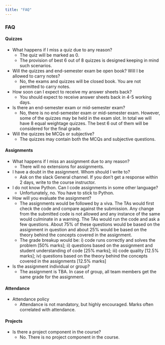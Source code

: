 ```yaml
---
title: "FAQ"
---
```


### FAQ

#### Quizzes

- What happens if I miss a quiz due to any reason?
    - The quiz will be marked as 0.
    - The provision of best 6 out of 8 quizzes is designed keeping in mind such scenarios.
- Will the quizzes and end-semester exam be open book? Will I be allowed to carry notes?
    - No, the exams and quizzes will be closed book. You are not permitted to carry notes.
- How soon can I expect to receive my answer sheets back?
    - You should expect to receive answer sheets back in 4-5 working days.
- Is there an end-semester exam or mid-semester exam?
    - No, there is no end-semester exam or mid-semester exam. However, some of the quizzes may be held in the exam slot. In total we will have 8 equal weightage quizzes. The best 6 out of them will be considered for the final grade.
- Will the quizzes be MCQs or subjective?
    - The quizzes may contain both the MCQs and subjective questions.

#### Assignments
- What happens if I miss an assignment due to any reason?
    - There will no extensions for assignments.
- I have a doubt in the assignment. Whom should I write to?
    - Ask on the slack General channel. If you don't get a response within 2 days, write to the course instructor.
- I do not know Python. Can I code assignments in some other language?
    - Unfortunately, no. You have to stick to Python.
- How will you evaluate the assignment?
    - The assignments would be followed by a viva. The TAs would first check the code and compare against the submission. Any change from the submitted code is not allowed and any instance of the same would culminate in a warning. The TAs would run the code and ask a few questions. About 75% of these questions would be based on the assignment in question and about 25% would be based on the theory behind the concepts covered in the assignment. 
    - The grade breakup would be: i) code runs correctly and solves the problem [50% marks]; ii) questions based on the assignment and student understanding of code [25% marks]; iii) code quality [12.5% marks]; iv) questions based on the theory behind the concepts covered in the assignments [12.5% marks]
- Is the assignment individual or group?
    - The assignment is TBA. In case of group, all team members get the same grade for the assignment.

#### Attendance

- Attendance policy
    - Attendance is not mandatory, but highly encouraged. Marks often correlated with attendance. 

#### Projects

- Is there a project component in the course?
    - No. There is no project component in the course. 




